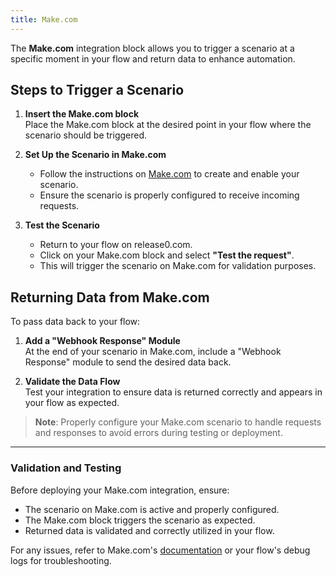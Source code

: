 ```yaml
---
title: Make.com
---
```

The **Make.com** integration block allows you to trigger a scenario at a specific moment in your flow and return data to enhance automation.

## Steps to Trigger a Scenario

1. **Insert the Make.com block**  
   Place the Make.com block at the desired point in your flow where the scenario should be triggered.

2. **Set Up the Scenario in Make.com**  
   - Follow the instructions on [Make.com](https://www.make.com) to create and enable your scenario.  
   - Ensure the scenario is properly configured to receive incoming requests.

3. **Test the Scenario**  
   - Return to your flow on release0.com.  
   - Click on your Make.com block and select **"Test the request"**.  
   - This will trigger the scenario on Make.com for validation purposes.

## Returning Data from Make.com

To pass data back to your flow:  

1. **Add a "Webhook Response" Module**  
   At the end of your scenario in Make.com, include a "Webhook Response" module to send the desired data back.

2. **Validate the Data Flow**  
   Test your integration to ensure data is returned correctly and appears in your flow as expected.

> **Note**: Properly configure your Make.com scenario to handle requests and responses to avoid errors during testing or deployment.

---

### Validation and Testing

Before deploying your Make.com integration, ensure:  

- The scenario on Make.com is active and properly configured.  
- The Make.com block triggers the scenario as expected.  
- Returned data is validated and correctly utilized in your flow.

For any issues, refer to Make.com's [documentation](https://www.make.com/help) or your flow's debug logs for troubleshooting.